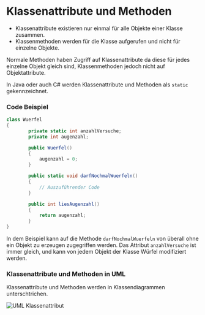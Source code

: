 
# Klassenattribute und Methoden

- Klassenattribute existieren nur einmal für alle Objekte einer Klasse zusammen.
- Klassenmethoden werden für die Klasse aufgerufen und nicht für einzelne Objekte.

<Callouter>
  Normale Methoden haben Zugriff auf Klassenattribute da diese für jedes
  einzelne Objekt gleich sind, Klassenmethoden jedoch nicht auf Objektattribute.
</Callouter>

In Java oder auch C# werden Klassenattribute und Methoden als `static` gekennzeichnet.

### Code Beispiel

```cs
class Wuerfel
{
        private static int anzahlVersuche;
        private int augenzahl;

        public Wuerfel()
        {
            augenzahl = 0;
        }

        public static void darfNochmalWuerfeln()
        {
            // Auszuführender Code
        }

        public int liesAugenzahl()
        {
            return augenzahl;
        }
}
```

In dem Beispiel kann auf die Methode `darfNochmalWuerfeln` von überall ohne ein Objekt zu erzeugen zugegriffen werden.
Das Attribut `anzahlVersuche` ist immer gleich, und kann von jedem Objekt der Klasse Würfel modifiziert werden.

### Klassenattribute und Methoden in UML

Klassenattribute und Methoden werden in Klassendiagrammen unterschtrichen.

![UML Klassenattribut](https://firebasestorage.googleapis.com/v0/b/ap-helper-41845.appspot.com/o/uploads%2FScreenshot%202023-06-07%20192358.png?alt=media&token=2ecd571f-30fe-4761-b013-65a33e2439a6)
